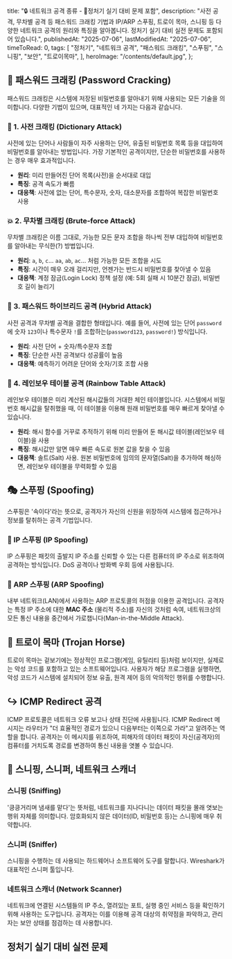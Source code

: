 
  title: "🔒 네트워크 공격 종류 - 🚀정처기 실기 대비 문제 포함",
  description:
    "사전 공격, 무차별 공격 등 패스워드 크래킹 기법과 IP/ARP 스푸핑, 트로이 목마, 스니핑 등 다양한 네트워크 공격의 원리와 특징을 알아봅니다. 정처기 실기 대비 실전 문제도 포함되어 있습니다.",
  publishedAt: "2025-07-06",
  lastModifiedAt: "2025-07-06",
  timeToRead: 0,
  tags: [
    "정처기",
    "네트워크 공격",
    "패스워드 크래킹",
    "스푸핑",
    "스니핑",
    "보안",
    "트로이목마",
  ],
  heroImage: "/contents/default.jpg",
};

## 🔑 패스워드 크래킹 (Password Cracking)

패스워드 크래킹은 시스템에 저장된 비밀번호를 알아내기 위해 사용되는 모든 기술을 의미합니다. 다양한 기법이 있으며, 대표적인 네 가지는 다음과 같습니다.

### 📖 1. 사전 크래킹 (Dictionary Attack)

사전에 있는 단어나 사람들이 자주 사용하는 단어, 유출된 비밀번호 목록 등을 대입하여 비밀번호를 알아내는 방법입니다. 가장 기본적인 공격이지만, 단순한 비밀번호를 사용하는 경우 매우 효과적입니다.

- **원리**: 미리 만들어진 단어 목록(사전)을 순서대로 대입
- **특징**: 공격 속도가 빠름
- **대응책**: 사전에 없는 단어, 특수문자, 숫자, 대소문자를 조합하여 복잡한 비밀번호 사용

### 💥 2. 무차별 크래킹 (Brute-force Attack)

무차별 크래킹은 이름 그대로, 가능한 모든 문자 조합을 하나씩 전부 대입하여 비밀번호를 알아내는 무식한(?) 방법입니다.

- **원리**: `a`, `b`, `c`... `aa`, `ab`, `ac`... 처럼 가능한 모든 조합을 시도
- **특징**: 시간이 매우 오래 걸리지만, 언젠가는 반드시 비밀번호를 찾아낼 수 있음
- **대응책**: 계정 잠금(Login Lock) 정책 설정 (예: 5회 실패 시 10분간 잠금), 비밀번호 길이 늘리기

### 🧩 3. 패스워드 하이브리드 공격 (Hybrid Attack)

사전 공격과 무차별 공격을 결합한 형태입니다. 예를 들어, 사전에 있는 단어 `password`에 숫자 `123`이나 특수문자 `!`를 조합하는(`password123`, `password!`) 방식입니다.

- **원리**: 사전 단어 + 숫자/특수문자 조합
- **특징**: 단순한 사전 공격보다 성공률이 높음
- **대응책**: 예측하기 어려운 단어와 숫자/기호 조합 사용

### 🌈 4. 레인보우 테이블 공격 (Rainbow Table Attack)

레인보우 테이블은 미리 계산된 해시값들의 거대한 체인 테이블입니다. 시스템에서 비밀번호 해시값을 탈취했을 때, 이 테이블을 이용해 원래 비밀번호를 매우 빠르게 찾아낼 수 있습니다.

- **원리**: 해시 함수를 거꾸로 추적하기 위해 미리 만들어 둔 해시값 테이블(레인보우 테이블)을 사용
- **특징**: 해시값만 알면 매우 빠른 속도로 원본 값을 찾을 수 있음
- **대응책**: 솔트(Salt) 사용. 원본 비밀번호에 임의의 문자열(Salt)을 추가하여 해싱하면, 레인보우 테이블을 무력화할 수 있음

## 🎭 스푸핑 (Spoofing)

스푸핑은 '속이다'라는 뜻으로, 공격자가 자신의 신원을 위장하여 시스템에 접근하거나 정보를 탈취하는 공격 기법입니다.

### 📍 IP 스푸핑 (IP Spoofing)

IP 스푸핑은 패킷의 출발지 IP 주소를 신뢰할 수 있는 다른 컴퓨터의 IP 주소로 위조하여 공격하는 방식입니다. DoS 공격이나 방화벽 우회 등에 사용됩니다.

### 🔗 ARP 스푸핑 (ARP Spoofing)

내부 네트워크(LAN)에서 사용하는 ARP 프로토콜의 허점을 이용한 공격입니다. 공격자는 특정 IP 주소에 대한 **MAC 주소** (물리적 주소)를 자신의 것처럼 속여, 네트워크상의 모든 통신 내용을 중간에서 가로챕니다(Man-in-the-Middle Attack).

## 🐴 트로이 목마 (Trojan Horse)

트로이 목마는 겉보기에는 정상적인 프로그램(게임, 유틸리티 등)처럼 보이지만, 실제로는 악성 코드를 포함하고 있는 소프트웨어입니다. 사용자가 해당 프로그램을 실행하면, 악성 코드가 시스템에 설치되어 정보 유출, 원격 제어 등의 악의적인 행위를 수행합니다.

## ↪️ ICMP Redirect 공격

ICMP 프로토콜은 네트워크 오류 보고나 상태 진단에 사용됩니다. ICMP Redirect 메시지는 라우터가 "더 효율적인 경로가 있으니 다음부터는 이쪽으로 가라"고 알려주는 역할을 합니다. 공격자는 이 메시지를 위조하여, 피해자의 데이터 패킷이 자신(공격자)의 컴퓨터를 거치도록 경로를 변경하여 통신 내용을 엿볼 수 있습니다.

## 👃 스니핑, 스니퍼, 네트워크 스캐너

### 스니핑 (Sniffing)

'킁킁거리며 냄새를 맡다'는 뜻처럼, 네트워크를 지나다니는 데이터 패킷을 몰래 엿보는 행위 자체를 의미합니다. 암호화되지 않은 데이터(ID, 비밀번호 등)는 스니핑에 매우 취약합니다.

### 스니퍼 (Sniffer)

스니핑을 수행하는 데 사용되는 하드웨어나 소프트웨어 도구를 말합니다. Wireshark가 대표적인 스니퍼 툴입니다.

### 네트워크 스캐너 (Network Scanner)

네트워크에 연결된 시스템들의 IP 주소, 열려있는 포트, 실행 중인 서비스 등을 확인하기 위해 사용하는 도구입니다. 공격자는 이를 이용해 공격 대상의 취약점을 파악하고, 관리자는 보안 상태를 점검하는 데 사용합니다.

## 정처기 실기 대비 실전 문제

<ProblemAnswer
  problem="특정 호스트의 MAC 주소를 자신의 MAC 주소로 변경, 희생자로부터 특정 호스트로 나가는 패킷을 공격자가 가로채는 공격기법은?"
  correctAnswer="ARP 스푸핑"
/>

<ProblemAnswer
  problem="ID나 패스워드와 같이 사전에 있는 단어를 순차적으로 대입하여 패스워드를 알아내는 공격 기법은?"
  correctAnswer="사전 크래킹 (Dictionary Attack)"
/>

<ProblemAnswer
  problem="가능한 모든 문자 조합을 시도하여 암호를 해독하는 공격으로, 시간이 오래 걸리지만 가장 확실한 방법은?"
  correctAnswer="무차별 크래킹 (Brute-force Attack)"
/>

<ProblemAnswer
  problem="패스워드별로 해시 값을 미리 생성해 놓은 거대한 테이블을 이용하여 패스워드를 해독하는 공격 기법은?"
  correctAnswer="레인보우 테이블 공격"
/>

<ProblemAnswer
  problem="정상적인 프로그램으로 위장하여 시스템에 침투한 뒤, 정보 유출이나 원격 제어 등 악의적인 기능을 수행하는 악성 코드는?"
  correctAnswer="트로이 목마"
/>

<ProblemAnswer
  problem="네트워크 상을 지나다니는 암호화되지 않은 데이터 패킷을 몰래 엿보는 수동적 공격 행위는?"
  correctAnswer="스니핑 (Sniffing)"
/>
